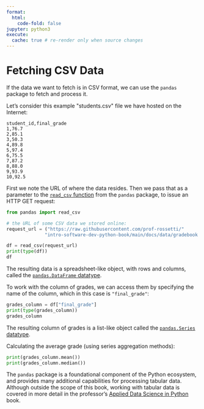 ```yaml
---
format:
  html:
    code-fold: false
jupyter: python3
execute:
  cache: true # re-render only when source changes
---
```



# Fetching CSV Data


If the data we want to fetch is in CSV format, we can use the `pandas` package to fetch and process it.

Let's consider this example \"students.csv\" file we have hosted on the Internet:


```csv
student_id,final_grade
1,76.7
2,85.1
3,50.3
4,89.8
5,97.4
6,75.5
7,87.2
8,88.0
9,93.9
10,92.5
```

First we note the URL of where the data resides. Then we pass that as a parameter to the [`read_csv` function](https://pandas.pydata.org/docs/reference/api/pandas.read_csv.html){target=blank} from the `pandas` package, to issue an HTTP GET request:

```python
from pandas import read_csv

# the URL of some CSV data we stored online:
request_url = ("https://raw.githubusercontent.com/prof-rossetti/"
              "intro-software-dev-python-book/main/docs/data/gradebook.csv")

df = read_csv(request_url)
print(type(df))
df
```

The resulting data is a spreadsheet-like object, with rows and columns, called the [`pandas.DataFrame` datatype](https://pandas.pydata.org/docs/reference/api/pandas.DataFrame.html){target=blank}.

To work with the column of grades, we can access them by specifying the name of the column, which in this case is `"final_grade"`:

```python
grades_column = df["final_grade"]
print(type(grades_column))
grades_column
```

The resulting column of grades is a list-like object called the [`pandas.Series` datatype](https://pandas.pydata.org/docs/reference/api/pandas.Series.html){target=blank}.

Calculating the average grade (using series aggregation methods):

```python
print(grades_column.mean())
print(grades_column.median())
```

The `pandas` package is a foundational component of the Python ecosystem, and provides many additional capabilities for processing tabular data. Although outside the scope of this book, working with tabular data is covered in more detail in the professor's [Applied Data Science in Python](https://prof-rossetti.github.io/applied-data-science-python-book/notes/pandas/obtaining-dataframes.html) book.
